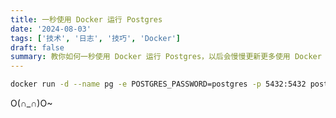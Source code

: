 ```yaml
---
title: 一秒使用 Docker 运行 Postgres
date: '2024-08-03'
tags: ['技术', '日志', '技巧', 'Docker']
draft: false
summary: 教你如何一秒使用 Docker 运行 Postgres，以后会慢慢更新更多使用 Docker 一键启动的软件。
---
```


```bash
docker run -d --name pg -e POSTGRES_PASSWORD=postgres -p 5432:5432 postgres:17
```

O(∩_∩)O~
